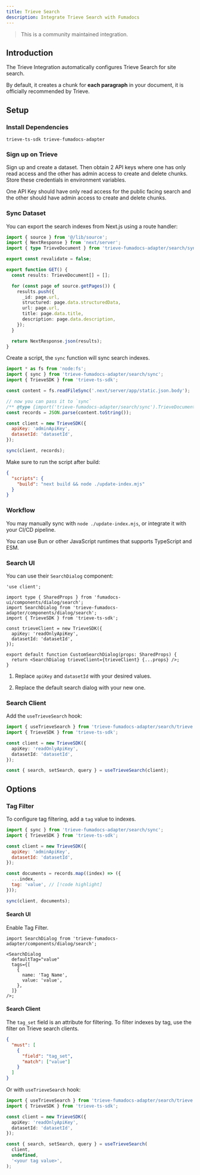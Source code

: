 ```yaml
---
title: Trieve Search
description: Integrate Trieve Search with Fumadocs
---
```


> This is a community maintained integration.

## Introduction

The Trieve Integration automatically configures Trieve Search for site search.

By default, it creates a chunk for **each paragraph** in your document, it is
officially recommended by Trieve.

## Setup

### Install Dependencies

```package-install
trieve-ts-sdk trieve-fumadocs-adapter
```

### Sign up on Trieve

Sign up and create a dataset. Then obtain 2 API keys where one has only read access and the other has admin access to create and delete chunks.
Store these credentials in environment variables.

<Callout title="Notice">
  One API Key should have only read access for the public facing search and the
  other should have admin access to create and delete chunks.
</Callout>

### Sync Dataset

You can export the search indexes from Next.js using a route handler:

```ts title="app/static.json/route.ts"
import { source } from '@/lib/source';
import { NextResponse } from 'next/server';
import { type TrieveDocument } from 'trieve-fumadocs-adapter/search/sync';

export const revalidate = false;

export function GET() {
  const results: TrieveDocument[] = [];

  for (const page of source.getPages()) {
    results.push({
      _id: page.url,
      structured: page.data.structuredData,
      url: page.url,
      title: page.data.title,
      description: page.data.description,
    });
  }

  return NextResponse.json(results);
}
```

Create a script, the `sync` function will sync search indexes.

```js title="update-index.mjs"
import * as fs from 'node:fs';
import { sync } from 'trieve-fumadocs-adapter/search/sync';
import { TrieveSDK } from 'trieve-ts-sdk';

const content = fs.readFileSync('.next/server/app/static.json.body');

// now you can pass it to `sync`
/** @type {import('trieve-fumadocs-adapter/search/sync').TrieveDocument[]} **/
const records = JSON.parse(content.toString());

const client = new TrieveSDK({
  apiKey: 'adminApiKey',
  datasetId: 'datasetId',
});

sync(client, records);
```

Make sure to run the script after build:

```json title="package.json"
{
  "scripts": {
    "build": "next build && node ./update-index.mjs"
  }
}
```

### Workflow

You may manually sync with `node ./update-index.mjs`, or
integrate it with your CI/CD pipeline.

<Callout type="info" title="Typescript Usage">
  You can use Bun or other JavaScript runtimes that supports TypeScript and ESM.
</Callout>

### Search UI

You can use their `SearchDialog` component:

```tsx title="components/search.tsx"
'use client';

import type { SharedProps } from 'fumadocs-ui/components/dialog/search';
import SearchDialog from 'trieve-fumadocs-adapter/components/dialog/search';
import { TrieveSDK } from 'trieve-ts-sdk';

const trieveClient = new TrieveSDK({
  apiKey: 'readOnlyApiKey',
  datasetId: 'datasetId',
});

export default function CustomSearchDialog(props: SharedProps) {
  return <SearchDialog trieveClient={trieveClient} {...props} />;
}
```

1. Replace `apiKey` and `datasetId` with your desired values.

2. Replace the default search dialog with your new one.

### Search Client

Add the `useTrieveSearch` hook:

```ts
import { useTrieveSearch } from 'trieve-fumadocs-adapter/search/trieve';
import { TrieveSDK } from 'trieve-ts-sdk';

const client = new TrieveSDK({
  apiKey: 'readOnlyApiKey',
  datasetId: 'datasetId',
});

const { search, setSearch, query } = useTrieveSearch(client);
```

## Options

### Tag Filter

To configure tag filtering, add a `tag` value to indexes.

```js
import { sync } from 'trieve-fumadocs-adapter/search/sync';
import { TrieveSDK } from 'trieve-ts-sdk';

const client = new TrieveSDK({
  apiKey: 'adminApiKey',
  datasetId: 'datasetId',
});

const documents = records.map((index) => ({
  ...index,
  tag: 'value', // [!code highlight]
}));

sync(client, documents);
```

#### Search UI

Enable Tag Filter.

```tsx title="components/search.tsx"
import SearchDialog from 'trieve-fumadocs-adapter/components/dialog/search';

<SearchDialog
  defaultTag="value"
  tags={[
    {
      name: 'Tag Name',
      value: 'value',
    },
  ]}
/>;
```

#### Search Client

The `tag_set` field is an attribute for filtering. To filter indexes by tag, use the filter on Trieve search clients.

```json
{
  "must": [
    {
      "field": "tag_set",
      "match": ["value"]
    }
  ]
}
```

Or with `useTrieveSearch` hook:

```ts
import { useTrieveSearch } from 'trieve-fumadocs-adapter/search/trieve';
import { TrieveSDK } from 'trieve-ts-sdk';

const client = new TrieveSDK({
  apiKey: 'readOnlyApiKey',
  datasetId: 'datasetId',
});

const { search, setSearch, query } = useTrieveSearch(
  client,
  undefined,
  '<your tag value>',
);
```
